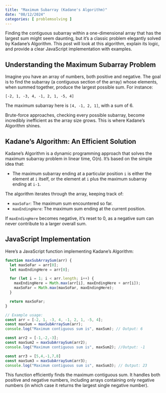 ```yaml
---
title: "Maximum Subarray (Kadane's Algorithm)"
date: "08/12/2024"
categories: [ problemsolving ]
---
```


Finding the contiguous subarray within a one-dimensional array that has the largest sum might seem daunting, but it's a classic problem elegantly solved by Kadane's Algorithm.  This post will look at this algorithm, explain its logic, and provide a clear JavaScript implementation with examples.

## Understanding the Maximum Subarray Problem

Imagine you have an array of numbers, both positive and negative.  The goal is to find the subarray (a contiguous section of the array) whose elements, when summed together, produce the largest possible sum.  For instance:

`[-2, 1, -3, 4, -1, 2, 1, -5, 4]`

The maximum subarray here is `[4, -1, 2, 1]`, with a sum of 6.

Brute-force approaches, checking every possible subarray, become incredibly inefficient as the array size grows.  This is where Kadane's Algorithm shines.

## Kadane's Algorithm: An Efficient Solution

Kadane's Algorithm is a dynamic programming approach that solves the maximum subarray problem in linear time, O(n).  It's based on the simple idea that:

* The maximum subarray ending at a particular position `i` is either the element at `i` itself, or the element at `i` plus the maximum subarray ending at `i-1`.

The algorithm iterates through the array, keeping track of:

* `maxSoFar`: The maximum sum encountered so far.
* `maxEndingHere`: The maximum sum ending at the current position.

If `maxEndingHere` becomes negative, it's reset to 0, as a negative sum can never contribute to a larger overall sum.

## JavaScript Implementation

Here's a JavaScript function implementing Kadane's Algorithm:

```javascript
function maxSubArraySum(arr) {
  let maxSoFar = arr[0];
  let maxEndingHere = arr[0];

  for (let i = 1; i < arr.length; i++) {
    maxEndingHere = Math.max(arr[i], maxEndingHere + arr[i]);
    maxSoFar = Math.max(maxSoFar, maxEndingHere);
  }

  return maxSoFar;
}

// Example usage:
const arr = [-2, 1, -3, 4, -1, 2, 1, -5, 4];
const maxSum = maxSubArraySum(arr);
console.log("Maximum contiguous sum is", maxSum); // Output: 6

const arr2 = [-1,-2,-3];
const maxSum2 = maxSubArraySum(arr2);
console.log("Maximum contiguous sum is", maxSum2); //Output: -1

const arr3 = [5,4,-1,7,8]
const maxSum3 = maxSubArraySum(arr3);
console.log("Maximum contiguous sum is", maxSum3); // Output: 23
```

This function efficiently finds the maximum contiguous sum.  It handles both positive and negative numbers, including arrays containing only negative numbers (in which case it returns the largest single negative number).